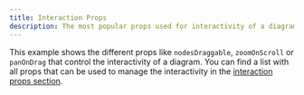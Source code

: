 ```yaml
---
title: Interaction Props
description: The most popular props used for interactivity of a diagram
---
```


This example shows the different props like `nodesDraggable`, `zoomOnScroll` or `panOnDrag` that control the interactivity of a diagram. You can find a list with all props that can be used to manage the interactivity in the [interaction props section](/api-reference/react-flow#interaction).

<RemoteCodeViewer
  route="examples/interaction/interaction-props"
  framework="react"
/>
